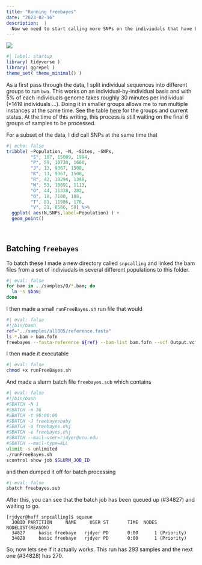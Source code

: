 ```yaml
---
title: "Running freebayes"
date: "2023-02-16"
description:  | 
  Now we need to start calling more SNPs on the indiviudals that have been mapped to the reference genome.  I'm breaking this up into groups of individuals (200-300) across many populations.  I'm also submitting this via <tt>sbatch</tt> rather than spinning up a <tt>srun /bin/bash</tt> approach...  Failed.
---
```


![](featured.png)

```r
#| label: startup
library( tidyverse )
library( ggrepel )
theme_set( theme_minimal() )
```


As a first pass through the data, I split individual sequences into different groups to run `bwa`.  This works on an individual-by-individual basis and with 5% of each individuals genome takes roughly 30 minutes per individual (*1419 individuals ...).  Doing it in smaller groups allows me to run multiple instances at the same time.  See the table [here](/posts/2023-01-ddRADSeq-Progress/) for the groups and current status.  At the time of this writing, this process is still waiting on the final 6 groups of samples to be processed.

For a subset of the data, I did call SNPs at the same time that 

```r
#| echo: false
tribble( ~Population, ~N, ~Sites, ~SNPs,
         "S", 187, 15089, 1994,
         "P", 59, 10730, 1660,
         "J", 13, 9367, 1508,
         "K", 13, 9367, 1508,
         "R", 42, 10294, 1348,
         "W", 53, 10891, 1113,
         "O", 44, 11338, 282,
         "Q", 18, 7100, 188,
         "T", 81, 11986, 176,
         "V", 21, 8586, 58) %>% 
  ggplot( aes(N,SNPs,label=Population) ) + 
  geom_point()
  
  
```






## Batching `freebayes`

To batch these I made a new directory called `snpcalling` and linked the bam files from a set of indiviudals in several different populations to this folder.

```bash
#| eval: false
for bam in ../samples/O/*.bam; do  
  ln -s $bam; 
done
```


I then made a small `runFreeBayes.sh` run file that would 

```bash
#| eval: false 
#!/bin/bash
ref="../samples/all005/reference.fasta"
ls *.bam > bam.fofn
freebayes --fasta-reference ${ref} --bam-list bam.fofn --vcf Output.vcf
```

I then made it executable

```bash
#| eval: false 
chmod +x runFreeBayes.sh
```


And made a slurm batch file `freebayes.sub` which contains

```bash
#| eval: false 
#!/bin/bash
#SBATCH -N 1
#SBATCH -n 36
#SBATCH -t 96:00:00
#SBATCH -J freebayesbaby
#SBATCH -o freebayes.o%j
#SBATCH -e freebayes.e%j
#SBATCH --mail-user=rjdyer@vcu.edu
#SBATCH --mail-type=ALL
ulimit -s unlimited
./runFreeBayes.sh
scontrol show job $SLURM_JOB_ID
```

and then dumped it off for batch processing

```bash
#| eval: false
sbatch freebayes.sub
```

After this, you can see that the batch job has been queued up (#34827) and waiting to go.

```
[rjdyer@huff snpcalling]$ squeue
  JOBID PARTITION     NAME     USER ST       TIME  NODES NODELIST(REASON)
  34827     basic freebaye   rjdyer PD       0:00      1 (Priority)
  34828     basic freebaye   rjdyer PD       0:00      1 (Priority)
```

So, now lets see if it actually works.  This run has 293 samples and the next one (#34828) has 270.  
